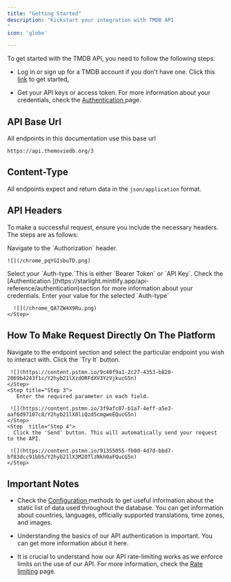 ```yaml
---
title: "Getting Started"
description: "Kickstart your integration with TMDB API
"
icon: 'globe'

---
```


To get started with the TMDB API, you need to follow the following steps:

* Log in or sign up for a TMDB account if you don't have one. Click this [link](https://www.themoviedb.org/) to get started[.](https://www.themoviedb.org/signup)

* Get your API keys or access token. For more information about your credentials, check the [Authentication ](https://starlight.mintlify.app/api-reference/authentication)page.

## API Base Url

All endpoints in this documentation use this base url

```http
https://api.themoviedb.org/3
```

## Content-Type

All endpoints expect and return data in the `json/application` format.

## API Headers

To make a successful request, ensure you include the necessary headers. The steps are as follows:

<Steps>

  <Step title="Step 1">
     Navigate to the `Authorization` header.

    ![](/chrome_pqYGIsbuTD.png)
   <Step>
   <Step title="Step 2">
      Select your `Auth-type.`This is either `Bearer Token` or `API Key`. Check the [Authentication ](https://starlight.mintlify.app/api-reference/authentication)section for more information about your credentials.
   </Step>
   <Step 3 title="Step 3">
      Enter your value for the selected `Auth-type`

      ![](/chrome_QA7ZW4X9Ru.png)
    </Step>


</Steps>


## How To Make Request Directly On The Platform

<Steps> 
  <Step title="Step 1"> 
     Navigate to the endpoint section and select the particular endpoint you wish to interact with.
  </Step>
  <Step title="Step 2">
     Click the `Try It` button.

     ![](https://content.pstmn.io/9c40f9a1-2c27-4353-b820-2069b4243f1c/Y2hyb21lXzdORFdXV3YzVjkucG5n)
    </Step>
    <Step title="Step 3">
       Enter the required parameter in each field.

     ![](https://content.pstmn.io/3f9afc07-b1a7-4eff-a5e3-aaf6d97107c8/Y2hyb21lX0liQzd5cmgweEQucG5n)
    </Step>
    <Step  title="Step 4">
      Click the 'Send' button. This will automatically send your request to the API.

     ![](https://content.pstmn.io/91355055-fb0d-4d7d-bbd7-bf83dcc91bb5/Y2hyb21lX3M2OTlzNkh0aFQucG5n)
    </Step>

</Steps>




## Important Notes

* Check the [Configuration ](https://go.postman.co/workspace/5a95b8a8-615c-46b0-8455-46329b7f84fb/documentation/35016516-547dcbf5-5123-447f-8e80-362becb3a4a0?entity=folder-fd4474c2-e507-4c34-862a-006ac1f85f52)methods to get useful information about the static list of data used throughout the database. You can get information about countries, languages, officially supported translations, time zones, and images.

* Understanding the basics of our API authentication is important. You can get more information about it here.

* It is crucial to understand how our API rate-limiting works as we enforce limits on the use of our API. For more information, check the [Rate limiting](https://go.postman.co/workspace/5a95b8a8-615c-46b0-8455-46329b7f84fb/documentation/35016516-547dcbf5-5123-447f-8e80-362becb3a4a0?entity=folder-620743f3-7df6-428c-bb0b-322358bb48f5) page.